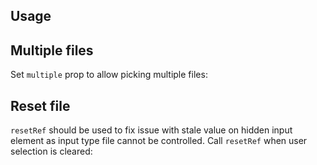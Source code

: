 

## Usage

<Demo data={FileButtonDemos.usage} />

## Multiple files

Set `multiple` prop to allow picking multiple files:

<Demo data={FileButtonDemos.multiple} />

## Reset file

`resetRef` should be used to fix issue with stale value on hidden input element as input type file cannot be controlled.
Call `resetRef` when user selection is cleared:

<Demo data={FileButtonDemos.reset} />

